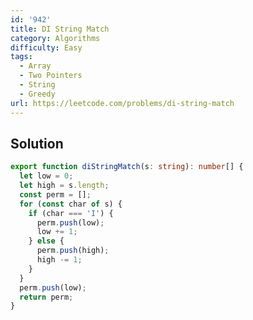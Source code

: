 ```yaml
---
id: '942'
title: DI String Match
category: Algorithms
difficulty: Easy
tags:
  - Array
  - Two Pointers
  - String
  - Greedy
url: https://leetcode.com/problems/di-string-match
---
```


## Solution

```typescript filename="solution.ts" copy
export function diStringMatch(s: string): number[] {
  let low = 0;
  let high = s.length;
  const perm = [];
  for (const char of s) {
    if (char === 'I') {
      perm.push(low);
      low += 1;
    } else {
      perm.push(high);
      high -= 1;
    }
  }
  perm.push(low);
  return perm;
}
```
